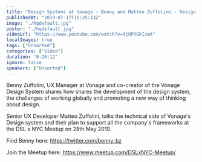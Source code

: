 ```yaml
---
title: "Design Systems at Vonage - Benny and Matteo Zuffolini - Design Systems London x NYC Meetup"
publishedAt: "2019-07-17T15:25:13Z"
image: "./hqdefault.jpg"
poster: "./hqdefault.jpg"
videoUrl: "https://www.youtube.com/watch?v=djQPYGhIzmA"
localImages: true
tags: ["Unsorted"]
categories: ["Video"]
duration: "0:20:12"
ignore: false
speakers: ["Unsorted"]
---
```


Benny Zuffolini, UX Manager at Vonage and co-creator of the Vonage Design System shares how shares the development of the design system, the challenges of working globally and promoting a new way of thinking about design.

Senior UX Developer Matteo Zuffolini, talks the technical side of Vonage's Design system and their plan to support all the company's frameworks at the DSL x NYC Meetup on 28th May 2019.

Find Benny here:
https://twitter.com/benny_bz

Join the Meetup here:
https://www.meetup.com/DSLxNYC-Meetup/
